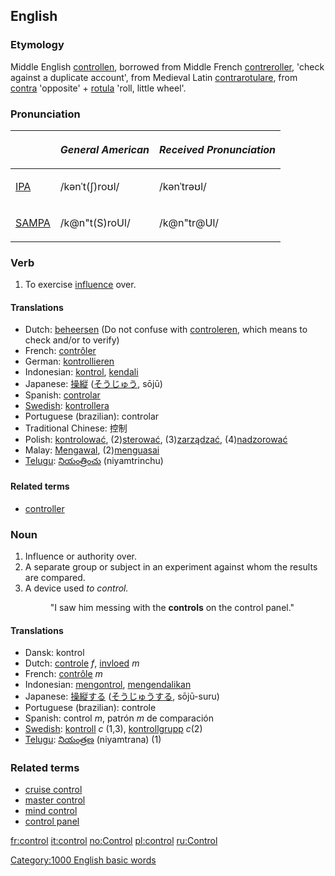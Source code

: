 ==English==

===Etymology===
Middle English [[controllen]], borrowed from Middle French [[contreroller]], 'check against a duplicate account', from Medieval Latin [[contrarotulare]], from [[contra]] 'opposite' + [[rotula]] 'roll, little wheel'.

===Pronunciation===
{| border=1 cellpadding=5
! !! ''General American'' !! ''Received Pronunciation''
|-
| [[w:IPA|IPA]] || /kənˈt(ʃ)roʊl/ || /kənˈtrəʊl/
|-
| [[w:SAMPA|SAMPA]] || /k@n"t(S)roUl/ || /k@n"tr@Ul/
|}

===Verb===
{{en-infl-reg-consonant|control||l}}

# To exercise [[influence]] over.

====Translations====
*Dutch: [[beheersen]] (Do not confuse with [[controleren]], which means to check and/or to verify)
*French: [[contrôler]]
*German: [[kontrollieren]]
*Indonesian: [[kontrol]], [[kendali]]
*Japanese: [[操縦]] ([[そうじゅう]], sōjū)
*Spanish: [[controlar]]
*[[w:Swedish language|Swedish]]: [[kontrollera]]
*Portuguese (brazilian): controlar
*Traditional Chinese: 控制
*Polish: [[kontrolować]], (2)[[sterować]], (3)[[zarządzać]], (4)[[nadzorować]]
*Malay: [[Mengawal]], (2)[[menguasai]]
*[[Telugu]]: [[నియంత్రించు]] (niyamtrinchu)

====Related terms====
*[[controller]]

===Noun===
{{en-noun-reg}}

# Influence or authority over.
# A separate group or subject in an experiment against whom the results are compared.
# A device used ''to control.''
#:"I saw him messing with the '''controls''' on the control panel."

====Translations====
*Dansk: kontrol
*Dutch: [[controle]] ''f'', [[invloed]] ''m''
*French: [[contrôle]] ''m''
*Indonesian: [[kontrol|mengontrol]], [[kendali|mengendalikan]]
*Japanese: [[操縦]]する ([[そうじゅう]]する, sōjū-suru)
*Portuguese (brazilian): controle
*Spanish: control ''m'', patrón ''m'' de comparación
*[[w:Swedish language|Swedish]]: [[kontroll]] ''c'' (1,3), [[kontrollgrupp]] ''c''(2)
*[[Telugu]]: [[నియంత్రణ]] (niyamtrana) (1)

===Related terms===
*[[cruise control]]
*[[master control]]
*[[mind control]]
*[[control panel]]

[[Category:1000 English basic words]]
[[fr:control]]
[[it:control]]
[[no:Control]]
[[pl:control]]
[[ru:Control]]